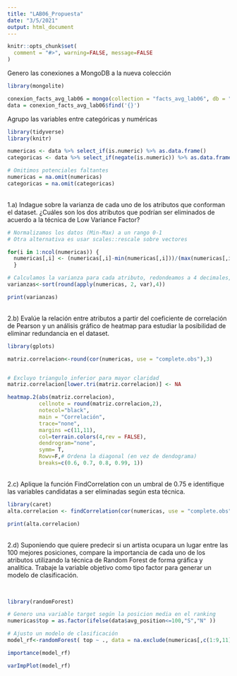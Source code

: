 ```yaml
---
title: "LAB06_Propuesta"
date: "3/5/2021"
output: html_document
---
```



```r

knitr::opts_chunk$set(
  comment = "#>", warning=FALSE, message=FALSE
)


```

Genero las conexiones a MongoDB a la nueva colección
</br>

```r

library(mongolite)

conexion_facts_avg_lab06 = mongo(collection = "facts_avg_lab06", db = "SPOTIFY_UBA" )
data = conexion_facts_avg_lab06$find('{}')

```

Agrupo las variables entre categóricas y numéricas

```r
library(tidyverse)
library(knitr)

numericas <- data %>% select_if(is.numeric) %>% as.data.frame()
categoricas <- data %>% select_if(negate(is.numeric)) %>% as.data.frame()

# Omitimos potenciales faltantes
numericas = na.omit(numericas)
categoricas = na.omit(categoricas)


```

</br>
1.a) Indague sobre la varianza  de cada uno de los atributos que conforman el dataset. ¿Cuáles son los dos atributos que podrían ser eliminados de acuerdo a la técnica de Low Variance Factor? 
</br>
```r

# Normalizamos los datos (Min-Max) a un rango 0-1
# Otra alternativa es usar scales::rescale sobre vectores

for(i in 1:ncol(numericas)) {
  numericas[,i] <- (numericas[,i]-min(numericas[,i]))/(max(numericas[,i])-min(numericas[,i]))
  }

# Calculamos la varianza para cada atributo, redondeamos a 4 decimales, y ordenamos de menor a mayor
varianzas<-sort(round(apply(numericas, 2, var),4))

print(varianzas)

```

</br>
2.b) Evalúe la relación entre atributos a partir del coeficiente de correlación de Pearson y un análisis gráfico de heatmap  para estudiar la posibilidad de eliminar redundancia en el dataset. 
</br>
```r


library(gplots)

matriz.correlacion<-round(cor(numericas, use = "complete.obs"),3)


# Excluyo triangulo inferior para mayor claridad
matriz.correlacion[lower.tri(matriz.correlacion)] <- NA

heatmap.2(abs(matriz.correlacion), 
          cellnote = round(matriz.correlacion,2), 
          notecol="black", 
          main = "Correlación",
          trace="none",        
          margins =c(11,11),  
          col=terrain.colors(4,rev = FALSE),  
          dendrogram="none",
          symm= T, 
          Rowv=F,# Ordena la diagonal (en vez de dendograma)  
          breaks=c(0.6, 0.7, 0.8, 0.99, 1))


```

<br/>
2.c) Aplique la función FindCorrelation con un umbral de 0.75 e identifique las variables candidatas a ser eliminadas según esta técnica.
<br/>

```r
library(caret)
alta.correlacion <- findCorrelation(cor(numericas, use = "complete.obs"), cutoff=0.75, names=TRUE, verbose= TRUE)


```
```r
print(alta.correlacion)
```
<br/>
2.d) Suponiendo que quiere predecir si un artista ocupara un lugar entre las 100 mejores posiciones, compare la importancia de cada uno de los atributos utilizando la técnica de Random Forest  de forma gráfica y analítica. 
Trabaje la variable objetivo como tipo factor para generar un modelo de clasificación.

<br/>




```r
library(randomForest)

# Genero una variable target según la posicion media en el ranking
numericas$top = as.factor(ifelse(data$avg_position<=100,"S","N" ))

# Ajusto un modelo de clasificación 
model_rf<-randomForest( top ~ ., data = na.exclude(numericas[,c(1:9,11)]), importance=TRUE) #Excluyo avg_position

importance(model_rf)
```


```r
varImpPlot(model_rf)
```